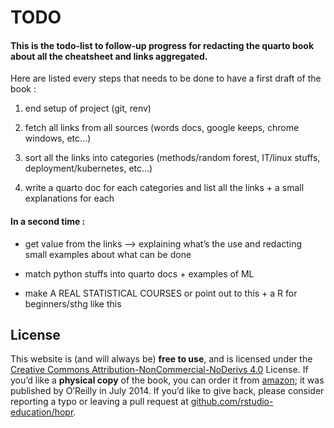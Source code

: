 # TODO

#### This is the todo-list to follow-up progress for redacting the quarto book about all the cheatsheet and links aggregated.

Here are listed every steps that needs to be done to have a first draft of the book :

1.  end setup of project (git, renv)

2.  fetch all links from all sources (words docs, google keeps, chrome windows, etc...)

3.  sort all the links into categories (methods/random forest, IT/linux stuffs, deployment/kubernetes, etc...)

4.  write a quarto doc for each categories and list all the links + a small explanations for each

#### In a second time : 

-   get value from the links --\> explaining what's the use and redacting small examples about what can be done

-   match python stuffs into quarto docs + examples of ML

-   make A REAL STATISTICAL COURSES or point out to this + a R for beginners/sthg like this

## License

This website is (and will always be) **free to use**, and is licensed under the [Creative Commons Attribution-NonCommercial-NoDerivs 4.0](https://creativecommons.org/licenses/by-nc-nd/4.0/) License. If you'd like a **physical copy** of the book, you can order it from [amazon](https://www.amazon.com/Hands-Programming-Write-Functions-Simulations/dp/1449359019); it was published by O'Reilly in July 2014. If you'd like to give back, please consider reporting a typo or leaving a pull request at [github.com/rstudio-education/hopr](https://github.com/rstudio-education/hopr).
